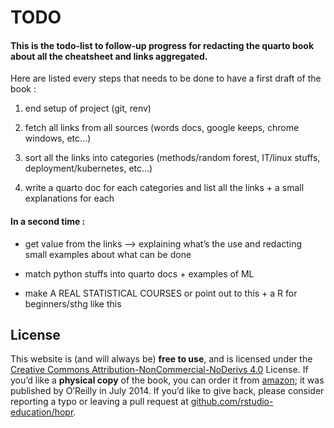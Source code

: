 # TODO

#### This is the todo-list to follow-up progress for redacting the quarto book about all the cheatsheet and links aggregated.

Here are listed every steps that needs to be done to have a first draft of the book :

1.  end setup of project (git, renv)

2.  fetch all links from all sources (words docs, google keeps, chrome windows, etc...)

3.  sort all the links into categories (methods/random forest, IT/linux stuffs, deployment/kubernetes, etc...)

4.  write a quarto doc for each categories and list all the links + a small explanations for each

#### In a second time : 

-   get value from the links --\> explaining what's the use and redacting small examples about what can be done

-   match python stuffs into quarto docs + examples of ML

-   make A REAL STATISTICAL COURSES or point out to this + a R for beginners/sthg like this

## License

This website is (and will always be) **free to use**, and is licensed under the [Creative Commons Attribution-NonCommercial-NoDerivs 4.0](https://creativecommons.org/licenses/by-nc-nd/4.0/) License. If you'd like a **physical copy** of the book, you can order it from [amazon](https://www.amazon.com/Hands-Programming-Write-Functions-Simulations/dp/1449359019); it was published by O'Reilly in July 2014. If you'd like to give back, please consider reporting a typo or leaving a pull request at [github.com/rstudio-education/hopr](https://github.com/rstudio-education/hopr).
